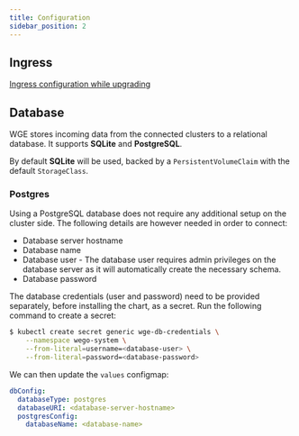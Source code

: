 ```yaml
---
title: Configuration
sidebar_position: 2
---
```


## Ingress

[Ingress configuration while upgrading](./upgrading.mdx#8-configure-weave-gitops-enterprise)

## Database

WGE stores incoming data from the connected clusters to a relational database. It supports **SQLite** and **PostgreSQL**.

By default **SQLite** will be used, backed by a `PersistentVolumeClaim` with the default `StorageClass`.

### Postgres

Using a PostgreSQL database does not require any additional setup on the cluster side. The following details are however needed in order to connect:

- Database server hostname
- Database name
- Database user - The database user requires admin privileges on the database server as it will automatically create the necessary schema.
- Database password

The database credentials (user and password) need to be provided separately, before
installing the chart, as a secret. Run the following command to create a secret:

```bash
$ kubectl create secret generic wge-db-credentials \
    --namespace wego-system \
    --from-literal=username=<database-user> \
    --from-literal=password=<database-password>
```

We can then update the `values` configmap:

```yaml
dbConfig:
  databaseType: postgres
  databaseURI: <database-server-hostname>
  postgresConfig:
    databaseName: <database-name>
```
